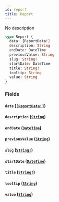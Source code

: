 ```yaml
---
id: report
title: Report
---
```


No description

```graphql
type Report {
  data: [ReportData!]
  description: String
  endDate: DateTime
  previousValue: String
  slug: String!
  startDate: DateTime
  title: String!
  tooltip: String
  value: String
}
```

### Fields

#### `data` ([`[ReportData!]`](/graphql/objects/report-data))

#### `description` ([`String`](/graphql/scalars/string))

#### `endDate` ([`DateTime`](/graphql/scalars/date-time))

#### `previousValue` ([`String`](/graphql/scalars/string))

#### `slug` ([`String!`](/graphql/scalars/string))

#### `startDate` ([`DateTime`](/graphql/scalars/date-time))

#### `title` ([`String!`](/graphql/scalars/string))

#### `tooltip` ([`String`](/graphql/scalars/string))

#### `value` ([`String`](/graphql/scalars/string))

